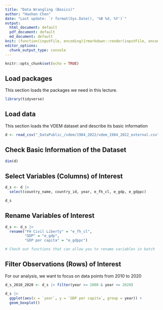 ```yaml
---
title: "Data Wrangling (Basics)"
author: "Haohan Chen"
date: "Last update: `r format(Sys.Date(), '%B %d, %Y')`"
output: 
  html_document: default
  pdf_document: default
  md_document: default
knit: (function(inputFile, encoding){rmarkdown::render(inputFile, encoding = encoding, output_format = "all") })
editor_options: 
  chunk_output_type: console
---
```


```r
knitr::opts_chunk$set(echo = TRUE)
```

## Load packages

This section loads the packages we need in this lecture.

```r
library(tidyverse)
```

## Load data

This section loads the VDEM dataset and describe its basic information

```r
d <- read_csv("_DataPublic_/vdem/1984_2022/vdem_1984_2022_external.csv")
```

## Check Basic Information of the Dataset

```r
dim(d)
```

## Select Variables (Columns) of Interest

```r
d_s <- d |>
  select(country_name, country_id, year, e_fh_cl, e_gdp, e_gdppc)

d_s
```

## Rename Variables of Interest

```r
d_s <- d_s |>
  rename("FH Civil Liberty" = "e_fh_cl",
         "GDP" = "e_gdp", 
         "GDP per capita" = "e_gdppc")

# Check out functions that can allow you to rename variables in batch
```

## Filter Observations (Rows) of Interest

For our analysis, we want to focus on data points from 2010 to 2020

```r
d_s_2010_2020 <- d_s |> filter(year >= 2000 & year <= 2020)
```

```r
d_s |>
  ggplot(aes(x = `year`, y = `GDP per capita`, group = year)) +
  geom_boxplot()
```
